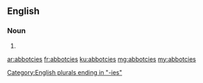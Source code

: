 ==English==

===Noun===
{{head|en|noun plural form}}

# {{plural of|abbotcy|lang=en}}

[[Category:English plurals ending in "-ies"]]

[[ar:abbotcies]]
[[fr:abbotcies]]
[[ku:abbotcies]]
[[mg:abbotcies]]
[[my:abbotcies]]